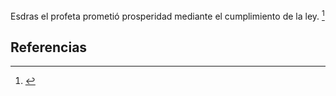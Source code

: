Esdras el profeta prometió prosperidad mediante el cumplimiento de la ley. <ref name="n0">{{lib|LU|97|8|3}}</ref> 

== Referencias ==

<references/>
